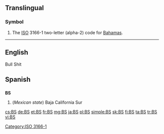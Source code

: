 {{also|.bs|b's|B's|bs|Bs|BS|␈|฿s|฿'s}}
==Translingual==

===Symbol===
{{head|mul|symbol}}
# The [[ISO]] 3166-1 two-letter (alpha-2) code for [[Bahamas]].

[[Category:ISO 3166-1]]
----

==English==
Bull Shit

==Spanish==

==={{abbreviation-old|es}}===
'''BS'''

# (''Mexican state'') Baja California Sur

[[cs:BS]]
[[de:BS]]
[[et:BS]]
[[fr:BS]]
[[mg:BS]]
[[ja:BS]]
[[pl:BS]]
[[simple:BS]]
[[sk:BS]]
[[fi:BS]]
[[ta:BS]]
[[tr:BS]]
[[vi:BS]]